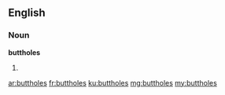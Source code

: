 ==English==

===Noun===
'''buttholes'''
# {{plural of|butthole}}

[[ar:buttholes]]
[[fr:buttholes]]
[[ku:buttholes]]
[[mg:buttholes]]
[[my:buttholes]]